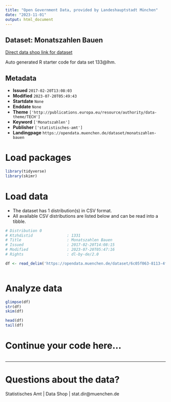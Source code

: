 ```yaml
---
title: "Open Government Data, provided by Landeshauptstadt München"
date: "2023-11-01"
output: html_document
---
```


## Dataset: Monatszahlen Bauen

[Direct data shop link for dataset](https://opendata.muenchen.de/dataset/monatszahlen-bauen)

Auto generated R starter code for data set 133@lhm.

## Metadata

- **Issued** `2017-02-20T13:08:03`
- **Modified** `2023-07-20T05:49:43`
- **Startdate** `None`
- **Enddate** `None`
- **Theme** `['http://publications.europa.eu/resource/authority/data-theme/TECH']`
- **Keyword** `['Monatszahlen']`
- **Publisher** `['statistisches-amt']`
- **Landingpage** `https://opendata.muenchen.de/dataset/monatszahlen-bauen`


# Load packages

```r

library(tidyverse)
library(skimr)

```

# Load data

-   The dataset has 1 distribution(s) in CSV format.
-   All available CSV distributions are listed below and can be read into a tibble.

```r

# Distribution 0
# Ktzhdistid               : 1331
# Title                    : Monatszahlen Bauen
# Issued                   : 2017-02-20T14:08:15
# Modified                 : 2023-07-20T05:47:16
# Rights                   : dl-by-de/2.0

df <- read_delim('https://opendata.muenchen.de/dataset/6c05f063-8113-4fee-9b52-57fca7211b36/resource/bba34051-1a32-43c7-bb46-09270e708570/download/monatszahlen2307_bauen_10_07_23_nosum.csv')



```

# Analyze data

```r

glimpse(df)
str(df)
skim(df)

head(df)
tail(df)

```

# Continue your code here...

```r

```

------------------------------------------------------------------------

# Questions about the data?

Statistisches Amt | Data Shop | stat.dir@muenchen.de
